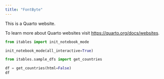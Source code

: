 ```yaml
---
title: "FontByte"
---
```


This is a Quarto website.

To learn more about Quarto websites visit <https://quarto.org/docs/websites>.

```python
from itables import init_notebook_mode

init_notebook_mode(all_interactive=True)

from itables.sample_dfs import get_countries

df = get_countries(html=False)
df
```
